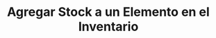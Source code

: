 ---
title: "Agregar Stock a un Elemento en el Inventario"
slug: "Inventario/AgregarStockInventario"
---